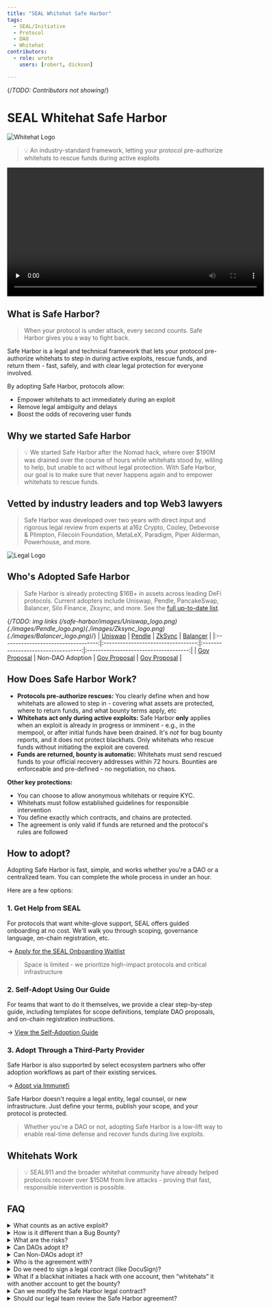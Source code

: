 ```yaml
---
title: "SEAL Whitehat Safe Harbor"
tags:
  - SEAL/Initiative
  - Protocol
  - DAO
  - Whitehat
contributors:
  - role: wrote
    users: [robert, dickson]

---
```

{/*TODO: Contributors not showing*/}

<TagProvider>
<TagFilter />

# SEAL Whitehat Safe Harbor

<TagList tags={frontmatter.tags} />
<AttributionList contributors={frontmatter.contributors} />

<img src={logo} alt="Whitehat Logo" />

> 💡 An industry-standard framework, letting your protocol pre-authorize whitehats to rescue funds during active exploits 

<div align="center">
  <video controls width="600" preload="none">
    <source src="./images/Protocol_Explainer_Video.mp4" type="video/mp4" />
    Your browser does not support the video tag.
  </video>
</div>

## What is Safe Harbor?

> When your protocol is under attack, every second counts. Safe Harbor gives you a way to fight back.

Safe Harbor is a legal and technical framework that lets your protocol pre-authorize whitehats to step in during active exploits, rescue funds, and return them - fast, safely, and with clear legal protection for everyone involved.

By adopting Safe Harbor, protocols allow:

- Empower whitehats to act immediately during an exploit
- Remove legal ambiguity and delays
- Boost the odds of recovering user funds

## Why we started Safe Harbor

> 💡 We started Safe Harbor after the Nomad hack, where over $190M was drained over the course of hours while whitehats stood by, willing to help, but unable to act without legal protection. With Safe Harbor, our goal is to make sure that never happens again and to empower whitehats to rescue funds.

## Vetted by industry leaders and top Web3 lawyers

> Safe Harbor was developed over two years with direct input and rigorous legal review from experts at a16z Crypto, Cooley, Debevoise & Plimpton, Filecoin Foundation, MetaLeX, Paradigm, Piper Alderman, Powerhouse, and more.

<img src={legal} alt="Legal Logo" />

## Who's Adopted Safe Harbor

> Safe Harbor is already protecting $16B+ in assets across leading DeFi protocols. Current adopters include Uniswap, Pendle, PancakeSwap, Balancer, Silo Finance, Zksync, and more. See the [full up-to-date list](https://safeharbor.securityalliance.org/).

{/*TODO: img links (/safe-harbor/images/Uniswap_logo.png)(./images/Pendle_logo.png)(./images/Zksync_logo.png)(./images/Balancer_logo.png)*/}
| [Uniswap]() | [Pendle]() | [ZkSync]() | [Balancer]() |
|:-----------------------------------:|:----------------------------------:|:----------------------------------:|:-------------------------------------:|
| [Gov Proposal](https://www.tally.xyz/gov/uniswap/proposal/79) | Non-DAO Adoption | [Gov Proposal](https://www.tally.xyz/gov/zksync/proposal/35395412545014978447594654620386134175315194219985614464693911512436668500487?govId=eip155:324:0x496869a7575A1f907D1C5B1eca28e4e9E382afAb) | [Gov Proposal](https://snapshot.box/#/s:balancer.eth/proposal/0x8c3fd2550184ec28653c46e959782f1a3127ca8aa6a5652494a9c29ad77d9b55) |

## How Does Safe Harbor Work?

- **Protocols pre-authorize rescues:** You clearly define when and how whitehats are allowed to step in - covering what assets are protected, where to return funds, and what bounty terms apply, etc
- **Whitehats act only during active exploits:** Safe Harbor **only** applies when an exploit is already in progress or imminent - e.g., in the mempool, or after initial funds have been drained. It's *not* for bug bounty reports, and it does not protect blackhats. Only whitehats who rescue funds without initiating the exploit are covered.
- **Funds are returned, bounty is automatic:** Whitehats must send rescued funds to your official recovery addresses within 72 hours. Bounties are enforceable and pre-defined - no negotiation, no chaos.

**Other key protections:**

- You can choose to allow anonymous whitehats or require KYC.
- Whitehats must follow established guidelines for responsible intervention
- You define exactly which contracts, and chains are protected.
- The agreement is only valid if funds are returned and the protocol's rules are followed

## How to adopt?

Adopting Safe Harbor is fast, simple, and works whether you're a DAO or a centralized team. You can complete the whole process in under an hour.

Here are a few options:

### 1. Get Help from SEAL

For protocols that want white-glove support, SEAL offers guided onboarding at no cost. We'll walk you through scoping, governance language, on-chain registration, etc.

→ [Apply for the SEAL Onboarding Waitlist](https://form.typeform.com/to/QF3YjWno)

> Space is limited - we prioritize high-impact protocols and critical infrastructure

### 2. Self-Adopt Using Our Guide

For teams that want to do it themselves, we provide a clear step-by-step guide, including templates for scope definitions, template DAO proposals, and on-chain registration instructions.

→ [View the Self-Adoption Guide](/safe-harbor/self-adoption-guide)

### 3. Adopt Through a Third-Party Provider

Safe Harbor is also supported by select ecosystem partners who offer adoption workflows as part of their existing services. 

→ [Adopt via Immunefi](https://docs.google.com/forms/d/e/1FAIpQLSehHw_KyNfSr9YbnO1AB3OZ4cvVS2oInIxdveCPguR9GSxZFQ/viewform)

Safe Harbor doesn't require a legal entity, legal counsel, or new infrastructure. Just define your terms, publish your scope, and your protocol is protected.

> Whether you're a DAO or not, adopting Safe Harbor is a low-lift way to enable real-time defense and recover funds during live exploits.

## Whitehats Work

> 💡 SEAL911 and the broader whitehat community have already helped protocols recover over $150M from live attacks - proving that fast, responsible intervention is possible.

## FAQ

<details>
<summary>What counts as an active exploit?</summary>

An *active exploit* is one that’s already in progress or imminent - for example, a malicious transaction sitting in the mempool or a vulnerability that's already being exploited. Safe Harbor only applies when immediate action is required to prevent or stop fund loss. It does **not** apply to situations where there is no imminent threat and where responsible disclosure can prevent fund loss.

</details>

<details>
<summary>How is it different than a Bug Bounty?</summary>

Bug bounties reward whitehats for responsibly disclosing vulnerabilities *before* they’re exploited. Safe Harbor kicks in *after* an exploit is underway - when there’s no time for disclosure, and whitehats need legal cover to intervene and recover funds in real time.

</details>
    
<details>
<summary>What are the risks?</summary>

There is little to no risk. The status quo is the protocol is hacked and the hacker gets 100% of funds. But with Safe Harbor, we unlock the upside of whitehats stepping in and rescuing funds. So the worst case scenario is the status quo, while the best case scenario is all funds are rescued by the protocol.

Whitehats only receive protection if they follow every requirement. If no exploit happens, nothing changes. If they do not follow Safe Harbor, they’re a blackhat

</details>
    
<details>
<summary>Can DAOs adopt it?</summary>

Yes. Safe Harbor was built with DAOs in mind. No legal entity is required - just a governance vote and public on-chain registration. Many protocols who have adopted are DAOs (ex: Uniswap, Balancer, Zksync) 

</details>
    
<details>
<summary>Can Non-DAOs adopt it?</summary>

Yes. Centralized teams and foundations can also adopt Safe Harbor by publishing their scope and adoption terms. No DAO is required. Many protocols who have adopted are centralized teams (Pendle, Polymarket)

</details>

<details>
<summary>Who is the agreement with?</summary>

The Safe Harbor agreement is structured as a **public unilateral offer -** a legally binding offer made by your protocol to *any whitehat* who acts under the published terms. There’s no need to know or pre-approve the individual. If a whitehat follows your rules (e.g. intervenes during an active exploit, returns funds to the recovery address, meets any KYC requirements), the agreement becomes binding. No signatures or formal negotiation required.

</details>

<details>
<summary>Do we need to sign a legal contract (like DocuSign)?</summary>

Nope. Safe Harbor uses on-chain registration and public adoption details - no signatures or lawyers required. If you’re a DAO, a governance vote is enough.

</details>

<details>
<summary>What if a blackhat initiates a hack with one account, then “whitehats” it with another account to get the bounty?</summary>

They’re not covered. Safe Harbor protections **only** apply to whitehats who are fully independent from the original exploit. If someone initiates a hack and then tries to “rescue” the funds with another address, they’re still considered a blackhat - **no bounty, no legal protection, and fully liable**.
    
To reduce this risk even further, we recommend protocols set their Safe Harbor bounty cap **at or below** their existing bug bounty. This way, there’s no financial incentive to attempt an exploit - it's easier, safer, and more profitable to report the bug through your standard disclosure process than to fake a whitehat rescue under legal risk.

</details>

<details>
<summary>Can we modify the Safe Harbor legal contract?</summary>

We strongly discourage protocols from modifying the legal language of the Safe Harbor agreement. The framework is designed as a **standard** across the industry, so whitehats can understand the rules quickly and act confidently during emergencies.
    
That said, the agreement is built with flexibility where it matters: you define your scope - such as which contracts are covered, Asset Recovery Addresses, bounty terms, and KYC requirements. These parameters are designed to give you control without breaking the shared standard that makes Safe Harbor effective.

</details>

<details>
<summary>Should our legal team review the Safe Harbor agreement?</summary>

It’s optional. The agreement has already been vetted by leading law firms (Cooley, Debevoise & Plimpton, Piper Alderman) and adopted by top-tier protocols like Uniswap, Balancer, and Pendle.
    
That said, if your legal team wants to review it for extra peace of mind, they absolutely can. Just keep in mind: the agreement is a community standard designed for consistency, so major edits aren’t recommended (and usually unnecessary).

</details>

</TagProvider>